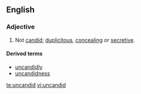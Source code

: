 ==English==

===Adjective===
{{en-adj}}

# Not [[candid]]; [[duplicitous]], [[concealing]] or [[secretive]].

====Derived terms====
* [[uncandidly]]
* [[uncandidness]]

[[te:uncandid]]
[[vi:uncandid]]